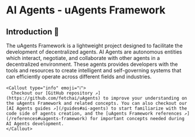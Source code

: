 
# AI Agents - uAgents Framework

## Introduction 🚀

The uAgents Framework is a lightweight project designed to facilitate the development of decentralized agents. AI Agents are autonomous entities which interact, negotiate, and collaborate with other agents in a decentralized environment. These agents provides developers with the tools and resources to create intelligent and self-governing systems that can efficiently operate across different fields and industries.

    <Callout type="info" emoji="ℹ️">
      Checkout our [GitHub repository ↗️](https://github.com/fetchai/uAgents) to improve your understanding on the uAgents Framework and related concepts. You can also checkout our [AI Agents guides ↗️](/guides#ai-agents) to start familiarize with the code side of agents creation, and the [uAgents Framework references ↗️](/references#uagents-framework) for important concepts needed during AI Agents development.
    </Callout>
